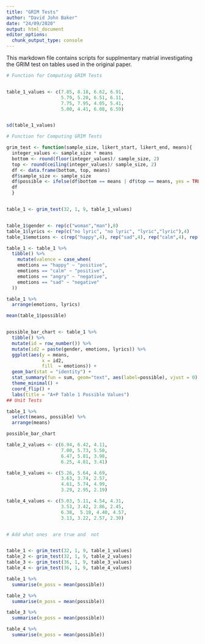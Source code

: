 ```yaml
---
title: "GRIM Tests"
author: "David John Baker"
date: "24/09/2020"
output: html_document
editor_options: 
  chunk_output_type: console
---
```


This markdown file contains scripts for supplmentary matrial investigating the GRIM test on tables used in the original paper. 

```r
# Function for Computing GRIM Tests


table_1_values <- c(7.85, 8.18, 6.62, 6.91, 
                    5.79, 5.20, 6.51, 6.11, 
                    7.75, 7.95, 4.05, 5.41, 
                    5.00, 4.41, 6.08, 6.59)


sd(table_1_values)

# Function for Computing GRIM Tests

grim_test <- function(sample_size, likert_start, likert_end, means){
  integer_values <- sample_size * means
  bottom <- round(floor(integer_values)/ sample_size, 2)
  top <- round(ceiling(integer_values)/ sample_size, 2)
  df <- data.frame(bottom, top, means)
  df$sample_size <- sample_size
  df$possible <- ifelse(df$bottom == means | df$top == means, yes = TRUE,no = FALSE)
  df
  }


table_1 <- grim_test(32, 1, 9, table_1_values)


table_1$gender <- rep(c("woman","man"),8)
table_1$lyrics <- rep(c("no lyric", "no lyric", "lyric","lyric"),4)
table_1$emotions <- c(rep("happy",4), rep("sad",4), rep("calm",4), rep("angry",4))

table_1 <- table_1 %>%
  tibble() %>%
    mutate(valence = case_when(
    emotions == "happy" ~ "positive",
    emotions == "calm" ~ "positive",
    emotions == "angry" ~ "negative",
    emotions == "sad" ~ "negative"
  ))

table_1 %>%
  arrange(emotions, lyrics)

mean(table_1$possible)


possible_bar_chart <- table_1 %>%
  tibble() %>%
  mutate(id = row_number()) %>%
  mutate(id2 = paste(gender, emotions, lyrics)) %>%
  ggplot(aes(y = means, 
             x = id2, 
             fill  = emotions)) +
  geom_bar(stat = "identity") +
  stat_summary(fun = sum, geom="text", aes(label=possible), vjust = 0) +
  theme_minimal() +
  coord_flip() +
  labs(title = "A+P Table 1 Possible Values")
## Unit Tests 

table_1 %>%
  select(means, possible) %>%
  arrange(means)

possible_bar_chart

table_2_values <- c(6.94, 6.42, 4.11, 
                    7.00, 5.73, 5.50,
                    6.47, 5.81, 3.98,
                    6.25, 4.81, 3.41)

table_3_values <- c(5.26, 5.64, 4.69,
                    3.63, 3.74, 2.57,
                    4.61, 5.74, 4.99, 
                    3.29, 2.95, 2.19)

table_4_values <- c(5.03, 5.11, 4.54, 4.31, 
                    3.53, 3.42, 2.86, 2.45,
                    6.38,  5.18, 4.40, 4.57, 
                    3.13, 3.22, 2.57, 2.30)


# Add what ones  are true and  not 


table_1 <- grim_test(32, 1, 9, table_1_values)
table_2 <- grim_test(32, 1, 9, table_2_values)
table_3 <- grim_test(36, 1, 9, table_3_values)
table_4 <- grim_test(36, 1, 9, table_4_values)

table_1 %>%
  summarise(m_poss = mean(possible))

table_2 %>%
  summarise(m_poss = mean(possible))

table_3 %>%
  summarise(m_poss = mean(possible))

table_4 %>%
  summarise(m_poss = mean(possible))
```

